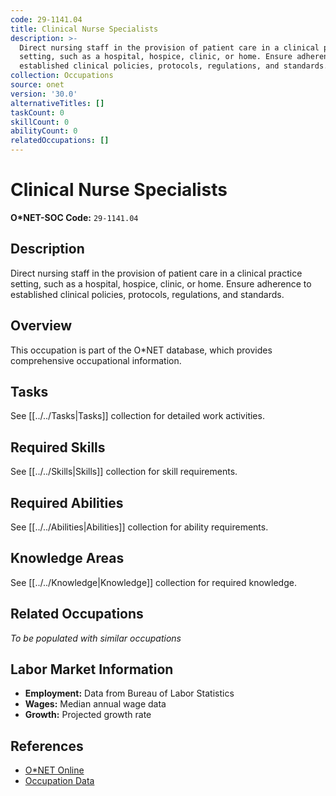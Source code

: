 ```yaml
---
code: 29-1141.04
title: Clinical Nurse Specialists
description: >-
  Direct nursing staff in the provision of patient care in a clinical practice
  setting, such as a hospital, hospice, clinic, or home. Ensure adherence to
  established clinical policies, protocols, regulations, and standards.
collection: Occupations
source: onet
version: '30.0'
alternativeTitles: []
taskCount: 0
skillCount: 0
abilityCount: 0
relatedOccupations: []
---
```

# Clinical Nurse Specialists

**O*NET-SOC Code:** `29-1141.04`

## Description

Direct nursing staff in the provision of patient care in a clinical practice setting, such as a hospital, hospice, clinic, or home. Ensure adherence to established clinical policies, protocols, regulations, and standards.

## Overview

This occupation is part of the O*NET database, which provides comprehensive occupational information.

## Tasks

See [[../../Tasks|Tasks]] collection for detailed work activities.

## Required Skills

See [[../../Skills|Skills]] collection for skill requirements.

## Required Abilities

See [[../../Abilities|Abilities]] collection for ability requirements.

## Knowledge Areas

See [[../../Knowledge|Knowledge]] collection for required knowledge.

## Related Occupations

*To be populated with similar occupations*

## Labor Market Information

- **Employment:** Data from Bureau of Labor Statistics
- **Wages:** Median annual wage data
- **Growth:** Projected growth rate

## References

- [O*NET Online](https://www.onetonline.org/link/summary/29-1141.04)
- [Occupation Data](https://www.onetcenter.org/)
